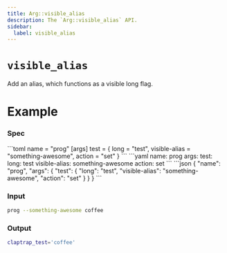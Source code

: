 ```yaml
---
title: Arg::visible_alias
description: The `Arg::visible_alias` API.
sidebar:
  label: visible_alias
---
```



# `visible_alias` <LinkButton href="https://docs.rs/clap/latest/clap/struct.Arg.html#method.visible_alias" icon="open-book" variant="minimal"></LinkButton>

<Badge text="since 0.1.0" size="small" />

Add an alias, which functions as a visible long flag.

# Example

### Spec

<Tabs syncKey="format">
  <TabItem label="TOML">
```toml
name = "prog"
[args]
test = { long = "test", visible-alias = "something-awesome", action = "set" }
```
  </TabItem>
  <TabItem label="YAML">
```yaml
name: prog
args:
  test:
    long: test
    visible-alias: something-awesome
    action: set
```
  </TabItem>
  <TabItem label="JSON">
```json
{
  "name": "prog",
  "args": {
    "test": {
      "long": "test",
      "visible-alias": "something-awesome",
      "action": "set"
    }
  }
}
```
  </TabItem>
</Tabs>

### Input

```bash
prog --something-awesome coffee
```

### Output

```bash
claptrap_test='coffee'
```
